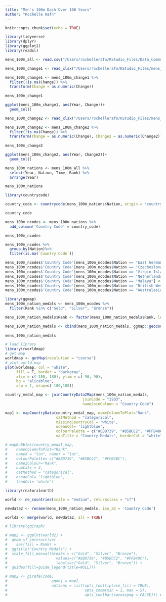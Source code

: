 ```yaml
---
title: "Men's 100m Dash Over 100 Years"
author: "Rochelle Rafn"
---
```



```r
knitr::opts_chunk$set(echo = TRUE)
```

```r
library(tidyverse)
library(dplyr)
library(ggplot2)
library(readxl)

mens_100m_all <- read.csv("/Users/rochellerafn/RStudio_Files/Data_Communication/CWD-Blog/mens_100m_all.csv")
```


```r
mens_100m_change1 <- read_xlsx("/Users/rochellerafn/RStudio_Files/mens_100m_min.xlsx", sheet = 2, col_names = c("Year", "minTime", "Change"))

mens_100m_change1 <- mens_100m_change1 %>%
  filter(!is.na(Change)) %>%
  transform(Change = as.numeric(Change))
  
mens_100m_change1
```

```r
ggplot(mens_100m_change1, aes(Year, Change))+
  geom_col()
```

```r
mens_100m_change2 <- read_xlsx("/Users/rochellerafn/RStudio_Files/mens_100m_min.xlsx", sheet = 3, col_names = c("Year", "minTime", "Change", "Change2"))

mens_100m_change2 <- mens_100m_change2 %>%
  filter(!is.na(Change)) %>%
  transform(Change = as.numeric(Change), Change2 = as.numeric(Change2))
  
mens_100m_change2
```

```r
ggplot(mens_100m_change2, aes(Year, Change2))+
  geom_col()
```


```r
mens_100m_nations <- mens_100m_all %>%
  select(Year, Nation, Time, Rank) %>%
  arrange(Year)

mens_100m_nations
```

```r
library(countrycode)

country_code <- countrycode(mens_100m_nations$Nation, origin = 'country.name', destination = 'iso3c')

country_code
```

```r
mens_100m_ncodes <- mens_100m_nations %>%
  add_column('Country Code' = country_code)

mens_100m_ncodes
```


```r
mens_100m_ncodes %>%
  group_by(Nation)%>%
  filter(is.na(`Country Code`))
```

```r
mens_100m_ncodes$'Country Code'[mens_100m_ncodes$Nation == "East Germany"] <- "DEU"
mens_100m_ncodes$'Country Code'[mens_100m_ncodes$Nation == "Czechoslovakia"] <- "CZE"
mens_100m_ncodes$'Country Code'[mens_100m_ncodes$Nation == "Virgin Islands"] <- "VBG"
mens_100m_ncodes$'Country Code'[mens_100m_ncodes$Nation == "Netherlands Antilles"] <- "NLD"
mens_100m_ncodes$'Country Code'[mens_100m_ncodes$Nation == "Malaya"] <- "MYS"
mens_100m_ncodes$'Country Code'[mens_100m_ncodes$Nation == "British West Indies"] <- "JAM"
mens_100m_ncodes$'Country Code'[mens_100m_ncodes$Nation == "Australasia"] <- "AUS"
```


```r
library(ggmap)
mens_100m_nation_medals <- mens_100m_ncodes %>%
  filter(Rank %in% c("Gold", "Silver", "Bronze"))

mens_100m_nation_medals$Rank <- factor(mens_100m_nation_medals$Rank, levels=c("Gold", "Silver", "Bronze"))

mens_100m_nation_medals <- cbind(mens_100m_nation_medals, ggmap::geocode(as.character(mens_100m_nation_medals[, "Nation"]), force = FALSE))
  
mens_100m_nation_medals
```

```r
# load library
library(rworldmap)
# get map
worldmap <- getMap(resolution = "coarse")
# plot world map
plot(worldmap, col = "white", 
     fill = T, border = "darkgray",
     xlim = c(-180, 180), ylim = c(-90, 90),
     bg = "aliceblue",
     asp = 1, wrap=c(-180,180))
```

```r
country_medal_map <- joinCountryData2Map(mens_100m_nation_medals, 
                                   joinCode = "ISO3",
                                   nameJoinColumn = "Country Code")
```

```r
map1 <- mapCountryData(country_medal_map, nameColumnToPlot="Rank", 
                       catMethod = "categorical", 
                       missingCountryCol = 'white',
                       oceanCol= 'lightblue',
                       colourPalette = c("#EBD739", "#B5BCC2", "#FFB48C"), 
                       mapTitle = "Country Medals", borderCol = "white")
```

```r
# mapBubbles(country_medal_map, 
#    nameColumnToPlot="Rank",
#    nameX = "lon", nameY = "lat",
#    colourPalette= c("#EBD739", "#B5BCC2", "#FFB48C"),
#    nameZColour="Rank",
#    numCats = 3,
#    catMethod = "categorical",
#    oceanCol= 'lightblue', 
#    landCol= 'white')
```

```r

library(rnaturalearth)

world <- ne_countries(scale = "medium", returnclass = "sf") 

newdata2 <- rename(mens_100m_nation_medals, iso_a3 = 'Country Code')

world2 <- merge(world, newdata2, all = TRUE)
```



```r
# library(ggiraph)

# map2 <- ggplot(world2) +
#  geom_sf_interactive(
#    aes(fill = Rank) + 
#  ggtitle("Country Medals") +
#  scale_fill_manual(breaks = c("Gold", "Silver", "Bronze"), 
#                      values=c("#EBD739", "#B5BCC2", "#FFB48C"),
#                      labels=c("Gold", "Silver", "Bronze")) +
#  guides(fill=guide_legend(title=NULL)))

# map2 <- girafe(code, 
#                    ggobj = map2,
#                    options = list(opts_tooltip(use_fill = TRUE),
#                                   opts_zoom(min = 1, max = 5),
#                                   opts_toolbar(saveaspng = FALSE))) #removes default "save as PNG' option on widget
```


